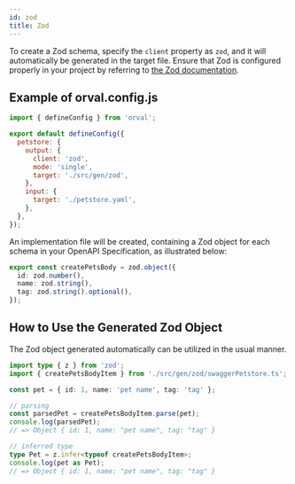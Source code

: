 ```yaml
---
id: zod
title: Zod
---
```


To create a Zod schema, specify the `client` property as `zod`, and it will automatically be generated in the target file. Ensure that Zod is configured properly in your project by referring to <a href="https://zod.dev/" target="_blank">the Zod documentation</a>.

## Example of orval.config.js

```js
import { defineConfig } from 'orval';

export default defineConfig({
  petstore: {
    output: {
      client: 'zod',
      mode: 'single',
      target: './src/gen/zod',
    },
    input: {
      target: './petstore.yaml',
    },
  },
});
```

An implementation file will be created, containing a Zod object for each schema in your OpenAPI Specification, as illustrated below:

```ts
export const createPetsBody = zod.object({
  id: zod.number(),
  name: zod.string(),
  tag: zod.string().optional(),
});
```

## How to Use the Generated Zod Object

The Zod object generated automatically can be utilized in the usual manner.

```ts
import type { z } from 'zod';
import { createPetsBodyItem } from './src/gen/zod/swaggerPetstore.ts';

const pet = { id: 1, name: 'pet name', tag: 'tag' };

// parsing
const parsedPet = createPetsBodyItem.parse(pet);
console.log(parsedPet);
// => Object { id: 1, name: "pet name", tag: "tag" }

// inferred type
type Pet = z.infer<typeof createPetsBodyItem>;
console.log(pet as Pet);
// => Object { id: 1, name: "pet name", tag: "tag" }
```
